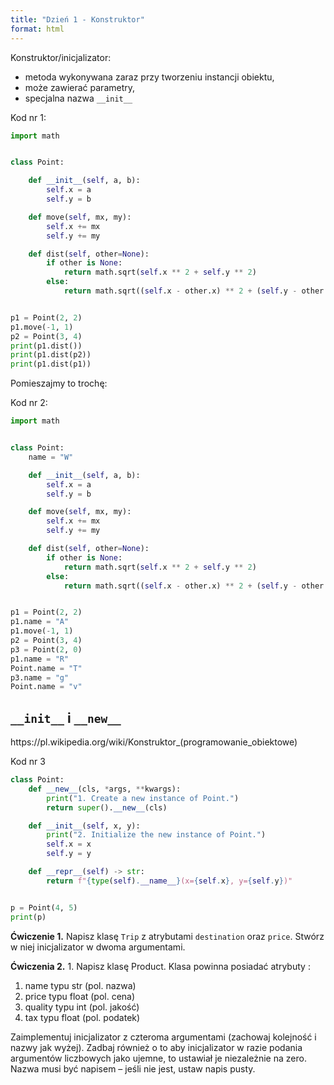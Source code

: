 ```yaml
---
title: "Dzień 1 - Konstruktor"
format: html
---
```


Konstruktor/inicjalizator:

* metoda wykonywana zaraz przy tworzeniu instancji obiektu,
* może zawierać parametry,
* specjalna nazwa `__init__`

Kod nr 1:
```python
import math


class Point:

    def __init__(self, a, b):
        self.x = a
        self.y = b

    def move(self, mx, my):
        self.x += mx
        self.y += my

    def dist(self, other=None):
        if other is None:
            return math.sqrt(self.x ** 2 + self.y ** 2)
        else:
            return math.sqrt((self.x - other.x) ** 2 + (self.y - other.y) ** 2)


p1 = Point(2, 2)
p1.move(-1, 1)
p2 = Point(3, 4)
print(p1.dist())
print(p1.dist(p2))
print(p1.dist(p1))

```

Pomieszajmy to trochę:

Kod nr 2:
```python
import math


class Point:
    name = "W"

    def __init__(self, a, b):
        self.x = a
        self.y = b

    def move(self, mx, my):
        self.x += mx
        self.y += my

    def dist(self, other=None):
        if other is None:
            return math.sqrt(self.x ** 2 + self.y ** 2)
        else:
            return math.sqrt((self.x - other.x) ** 2 + (self.y - other.y) ** 2)


p1 = Point(2, 2)
p1.name = "A"
p1.move(-1, 1)
p2 = Point(3, 4)
p3 = Point(2, 0)
p1.name = "R"
Point.name = "T"
p3.name = "g"
Point.name = "v"

```

## `__init__` i `__new__`

https://pl.wikipedia.org/wiki/Konstruktor_(programowanie_obiektowe)

Kod nr 3

```python
class Point:
    def __new__(cls, *args, **kwargs):
        print("1. Create a new instance of Point.")
        return super().__new__(cls)

    def __init__(self, x, y):
        print("2. Initialize the new instance of Point.")
        self.x = x
        self.y = y

    def __repr__(self) -> str:
        return f"{type(self).__name__}(x={self.x}, y={self.y})"


p = Point(4, 5)
print(p)
```



**Ćwiczenie 1.** Napisz klasę `Trip` z atrybutami `destination` oraz `price`. Stwórz w niej inicjalizator w dwoma argumentami.

**Ćwiczenia 2.** 1.	Napisz klasę Product. Klasa powinna posiadać atrybuty :

1.	name typu str (pol. nazwa)
2.	price typu float (pol. cena)
3.	quality typu int (pol. jakość)
4.	tax typu float (pol. podatek)

Zaimplementuj inicjalizator z czteroma argumentami (zachowaj kolejność i nazwy jak wyżej). Zadbaj również o to aby inicjalizator w razie podania argumentów liczbowych jako ujemne, to ustawiał je niezależnie na zero. Nazwa musi być napisem – jeśli nie jest, ustaw napis pusty.
